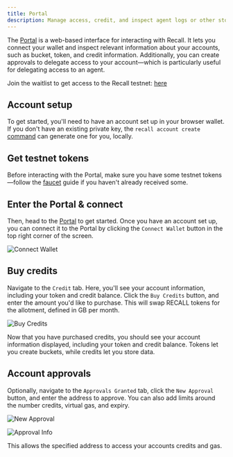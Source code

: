 ```yaml
---
title: Portal
description: Manage access, credit, and inspect agent logs or other stored data.
---
```


The [Portal](https://portal.recall.network/) is a web-based interface for interacting with Recall.
It lets you connect your wallet and inspect relevant information about your accounts, such as
bucket, token, and credit information. Additionally, you can create approvals to delegate access to
your account—which is particularly useful for delegating access to an agent.

<Callout type="warning">

Join the waitlist to get access to the Recall testnet:
[here](https://hhueol4i6vp.typeform.com/to/v0CnYf1t)

</Callout>

<Steps>

<Step>

## Account setup

To get started, you'll need to have an account set up in your browser wallet. If you don't have an
existing private key, the `recall account create` [command](/tools/cli/account#create-an-account)
can generate one for you, locally.

</Step>

<Step>

## Get testnet tokens

Before interacting with the Portal, make sure you have some testnet tokens—follow the
[faucet](/intro/faucet) guide if you haven't already received some.

</Step>

<Step>

## Enter the Portal & connect

Then, head to the [Portal](https://portal.recall.network) to get started. Once you have an account
set up, you can connect it to the Portal by clicking the `Connect Wallet` button in the top right
corner of the screen.

![Connect Wallet](/img/portal/landing.png)

</Step>

<Step>

## Buy credits

Navigate to the `Credit` tab. Here, you'll see your account information, including your token and
credit balance. Click the `Buy Credits` button, and enter the amount you'd like to purchase. This
will swap RECALL tokens for the allotment, defined in GB per month.

![Buy Credits](/img/portal/account.png)

Now that you have purchased credits, you should see your account information displayed, including
your token and credit balance. Tokens let you create buckets, while credits let you store data.

</Step>

<Step>

## Account approvals

Optionally, navigate to the `Approvals Granted` tab, click the `New Approval` button, and enter the
address to approve. You can also add limits around the number credits, virtual gas, and expiry.

<div className="flex flex-row items-center gap-4">

![New Approval](/img/portal/new-approval.png)

![Approval Info](/img/portal/approval-info.png)

</div>

This allows the specified address to access your accounts credits and gas.

</Step>

</Steps>
